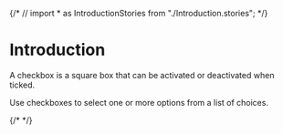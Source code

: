 
{/* // import \* as IntroductionStories from "./Introduction.stories"; */}

<Meta title="Overview/Introduction" />

# Introduction

A checkbox is a square box that can be activated or deactivated when ticked.

Use checkboxes to select one or more options from a list of choices.

{/* <Canvas of={IntroductionStories.TitleAndRoutes} /> */}
